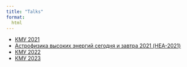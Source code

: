 ```yaml
---
title: "Talks"
format:
  html
---
```


-   [КМУ 2021](https://uskovgs.github.io/KMU-2021)
-   [Астрофизика высоких энергий сегодня и завтра 2021 (HEA-2021)](https://uskovgs.github.io/HEA-2021)
-   [КМУ 2022](https://github.com/uskovgs/KMU-2022)
-   [КМУ 2023](https://uskovgs.github.io/KMU-2023)


